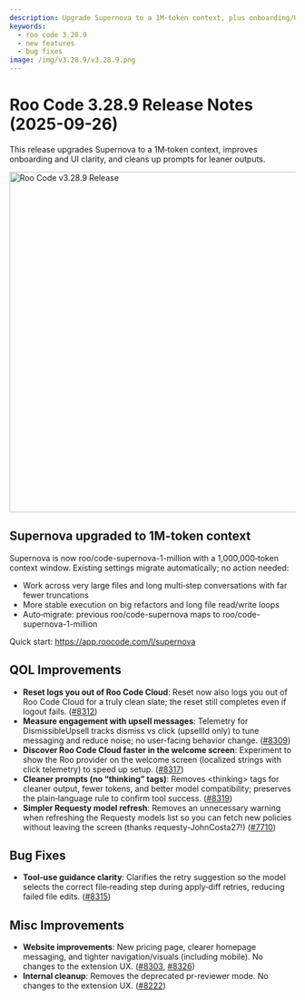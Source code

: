 ```yaml
---
description: Upgrade Supernova to a 1M‑token context, plus onboarding/UI improvements and cleaner prompts.
keywords:
  - roo code 3.28.9
  - new features
  - bug fixes
image: /img/v3.28.9/v3.28.9.png
---
```


# Roo Code 3.28.9 Release Notes (2025-09-26)

This release upgrades Supernova to a 1M‑token context, improves onboarding and UI clarity, and cleans up prompts for leaner outputs.

<img src="/img/v3.28.9/v3.28.9.png" alt="Roo Code v3.28.9 Release" width="600" />

## Supernova upgraded to 1M-token context

Supernova is now roo/code-supernova-1-million with a 1,000,000‑token context window. Existing settings migrate automatically; no action needed:

- Work across very large files and long multi‑step conversations with far fewer truncations
- More stable execution on big refactors and long file read/write loops
- Auto‑migrate: previous roo/code-supernova maps to roo/code-supernova-1-million

Quick start: https://app.roocode.com/l/supernova

## QOL Improvements

* **Reset logs you out of Roo Code Cloud**: Reset now also logs you out of Roo Code Cloud for a truly clean slate; the reset still completes even if logout fails. ([#8312](https://github.com/RooCodeInc/Roo-Code/pull/8312))
* **Measure engagement with upsell messages**: Telemetry for DismissibleUpsell tracks dismiss vs click (upsellId only) to tune messaging and reduce noise; no user-facing behavior change. ([#8309](https://github.com/RooCodeInc/Roo-Code/pull/8309))
* **Discover Roo Code Cloud faster in the welcome screen**: Experiment to show the Roo provider on the welcome screen (localized strings with click telemetry) to speed up setup. ([#8317](https://github.com/RooCodeInc/Roo-Code/pull/8317))
* **Cleaner prompts (no “thinking” tags)**: Removes &lt;thinking&gt; tags for cleaner output, fewer tokens, and better model compatibility; preserves the plain‑language rule to confirm tool success. ([#8319](https://github.com/RooCodeInc/Roo-Code/pull/8319))
* **Simpler Requesty model refresh**: Removes an unnecessary warning when refreshing the Requesty models list so you can fetch new policies without leaving the screen (thanks requesty-JohnCosta27!) ([#7710](https://github.com/RooCodeInc/Roo-Code/pull/7710))

## Bug Fixes

* **Tool‑use guidance clarity**: Clarifies the retry suggestion so the model selects the correct file‑reading step during apply‑diff retries, reducing failed file edits. ([#8315](https://github.com/RooCodeInc/Roo-Code/pull/8315))

## Misc Improvements

* **Website improvements**: New pricing page, clearer homepage messaging, and tighter navigation/visuals (including mobile). No changes to the extension UX. ([#8303](https://github.com/RooCodeInc/Roo-Code/pull/8303), [#8326](https://github.com/RooCodeInc/Roo-Code/pull/8326))
* **Internal cleanup**: Removes the deprecated pr-reviewer mode. No changes to the extension UX. ([#8222](https://github.com/RooCodeInc/Roo-Code/pull/8222))